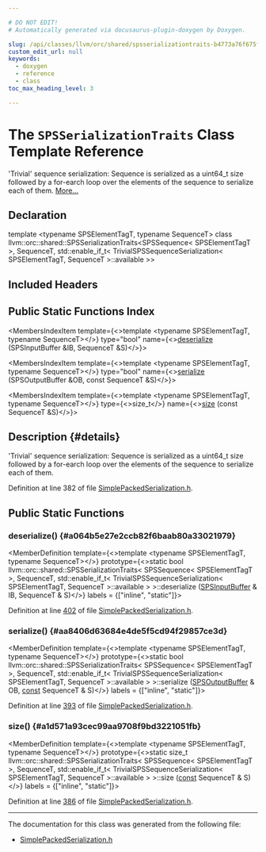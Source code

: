 ```yaml
---

# DO NOT EDIT!
# Automatically generated via docusaurus-plugin-doxygen by Doxygen.

slug: /api/classes/llvm/orc/shared/spsserializationtraits-b4773a76f675f907803c035578129f5e
custom_edit_url: null
keywords:
  - doxygen
  - reference
  - class
toc_max_heading_level: 3

---
```





# The `SPSSerializationTraits` Class Template Reference

<DoxygenPage pluginConfig={pluginConfig}>

&#39;Trivial&#39; sequence serialization: Sequence is serialized as a uint64&#95;t size followed by a for-earch loop over the elements of the sequence to serialize each of them. <a href="#details">More...</a>

## Declaration

<CodeBlock>template &lt;typename SPSElementTagT, typename SequenceT&gt;
class llvm::orc::shared::SPSSerializationTraits&lt;SPSSequence&lt; SPSElementTagT &gt;, SequenceT, std::enable&#95;if&#95;t&lt; TrivialSPSSequenceSerialization&lt; SPSElementTagT, SequenceT &gt;::available &gt;&gt;</CodeBlock>

## Included Headers

<IncludesList>
<IncludesListItem
  filePath="llvm/ExecutionEngine/Orc/Shared/SimplePackedSerialization.h"
  permalink="/docs/api/files/include/include/llvm/include/llvm/executionengine/include/llvm/executionengine/orc/include/llvm/executionengine/orc/shared/simplepackedserialization-h"
  isLocal="true" />
</IncludesList>

## Public Static Functions Index

<MembersIndex>

<MembersIndexItem
  template={<>template &lt;typename SPSElementTagT, typename SequenceT&gt;</>}
  type="bool"
  name={<><a href="#a064b5e27e2ccb82f6baab80a33021979">deserialize</a> (SPSInputBuffer &amp;IB, SequenceT &amp;S)</>}>
</MembersIndexItem>

<MembersIndexItem
  template={<>template &lt;typename SPSElementTagT, typename SequenceT&gt;</>}
  type="bool"
  name={<><a href="#aa8406d63684e4de5f5cd94f29857ce3d">serialize</a> (SPSOutputBuffer &amp;OB, const SequenceT &amp;S)</>}>
</MembersIndexItem>

<MembersIndexItem
  template={<>template &lt;typename SPSElementTagT, typename SequenceT&gt;</>}
  type={<>size&#95;t</>}
  name={<><a href="#a1d571a93cec99aa9708f9bd3221051fb">size</a> (const SequenceT &amp;S)</>}>
</MembersIndexItem>

</MembersIndex>

## Description {#details}

&#39;Trivial&#39; sequence serialization: Sequence is serialized as a uint64&#95;t size followed by a for-earch loop over the elements of the sequence to serialize each of them.

Definition at line 382 of file <a href="/docs/api/files/include/include/llvm/include/llvm/executionengine/include/llvm/executionengine/orc/include/llvm/executionengine/orc/shared/simplepackedserialization-h">SimplePackedSerialization.h</a>.

<SectionDefinition>

## Public Static Functions

### deserialize() {#a064b5e27e2ccb82f6baab80a33021979}

<MemberDefinition
  template={<>template &lt;typename SPSElementTagT, typename SequenceT&gt;</>}
  prototype={<>static bool llvm::orc::shared::SPSSerializationTraits&lt; SPSSequence&lt; SPSElementTagT &gt;, SequenceT, std::enable&#95;if&#95;t&lt; TrivialSPSSequenceSerialization&lt; SPSElementTagT, SequenceT &gt;::available &gt; &gt;::deserialize (<a href="/docs/api/classes/llvm/orc/shared/spsinputbuffer">SPSInputBuffer</a> &amp; IB, SequenceT &amp; S)</>}
  labels = {["inline", "static"]}>

Definition at line <a href="/docs/api/files/include/include/llvm/include/llvm/executionengine/include/llvm/executionengine/orc/include/llvm/executionengine/orc/shared/simplepackedserialization-h/#l00402">402</a> of file <a href="/docs/api/files/include/include/llvm/include/llvm/executionengine/include/llvm/executionengine/orc/include/llvm/executionengine/orc/shared/simplepackedserialization-h">SimplePackedSerialization.h</a>.
</MemberDefinition>

### serialize() {#aa8406d63684e4de5f5cd94f29857ce3d}

<MemberDefinition
  template={<>template &lt;typename SPSElementTagT, typename SequenceT&gt;</>}
  prototype={<>static bool llvm::orc::shared::SPSSerializationTraits&lt; SPSSequence&lt; SPSElementTagT &gt;, SequenceT, std::enable&#95;if&#95;t&lt; TrivialSPSSequenceSerialization&lt; SPSElementTagT, SequenceT &gt;::available &gt; &gt;::serialize (<a href="/docs/api/classes/llvm/orc/shared/spsoutputbuffer">SPSOutputBuffer</a> &amp; OB, <a href="/docs/api/files/lib/lib/target/lib/target/aarch64/aarch64promoteconstant-cpp/#a90f8350fecae261c25be85d38b451bff">const</a> SequenceT &amp; S)</>}
  labels = {["inline", "static"]}>

Definition at line <a href="/docs/api/files/include/include/llvm/include/llvm/executionengine/include/llvm/executionengine/orc/include/llvm/executionengine/orc/shared/simplepackedserialization-h/#l00393">393</a> of file <a href="/docs/api/files/include/include/llvm/include/llvm/executionengine/include/llvm/executionengine/orc/include/llvm/executionengine/orc/shared/simplepackedserialization-h">SimplePackedSerialization.h</a>.
</MemberDefinition>

### size() {#a1d571a93cec99aa9708f9bd3221051fb}

<MemberDefinition
  template={<>template &lt;typename SPSElementTagT, typename SequenceT&gt;</>}
  prototype={<>static size&#95;t llvm::orc::shared::SPSSerializationTraits&lt; SPSSequence&lt; SPSElementTagT &gt;, SequenceT, std::enable&#95;if&#95;t&lt; TrivialSPSSequenceSerialization&lt; SPSElementTagT, SequenceT &gt;::available &gt; &gt;::size (<a href="/docs/api/files/lib/lib/target/lib/target/aarch64/aarch64promoteconstant-cpp/#a90f8350fecae261c25be85d38b451bff">const</a> SequenceT &amp; S)</>}
  labels = {["inline", "static"]}>

Definition at line <a href="/docs/api/files/include/include/llvm/include/llvm/executionengine/include/llvm/executionengine/orc/include/llvm/executionengine/orc/shared/simplepackedserialization-h/#l00386">386</a> of file <a href="/docs/api/files/include/include/llvm/include/llvm/executionengine/include/llvm/executionengine/orc/include/llvm/executionengine/orc/shared/simplepackedserialization-h">SimplePackedSerialization.h</a>.
</MemberDefinition>

</SectionDefinition>

<hr/>

The documentation for this class was generated from the following file:

<ul>
<li><a href="/docs/api/files/include/include/llvm/include/llvm/executionengine/include/llvm/executionengine/orc/include/llvm/executionengine/orc/shared/simplepackedserialization-h">SimplePackedSerialization.h</a></li>
</ul>

</DoxygenPage>
